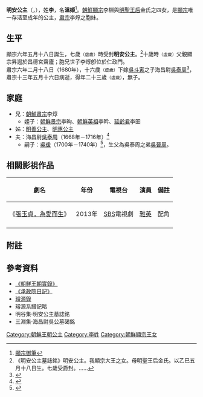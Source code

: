 '''明安公主'''（{{lang-ko|'''명안 공주'''}}，{{bd|1665年||1687年}}），姓'''李'''，名'''溫姬'''<ref>[http://www.emuseum.go.kr/relic.do?action=view_d&mcwebmno=9755 顯宗御筆]{{dead link|date=2018年3月 |bot=InternetArchiveBot |fix-attempted=yes }}</ref>。[[朝鮮顯宗|朝鮮顯宗]]李棩與[[明聖王后|明聖王后]]金氏之四女，是[[朝鮮顯宗|顯宗]]唯一存活至成年的公主，[[朝鮮肅宗|肅宗]]李焞之胞妹。

==生平==
顯宗六年五月十八日誕生，七歲<small>（虛歲）</small>時受封'''明安公主'''。<ref>《明安公主墓誌銘》明安公主。我顯宗大王之女。母明聖王后金氏。以乙巳五月十八日生。七歲受爵封。……</ref>十歲時<small>（虛歲）</small>父親顯宗昇遐於昌德宮齋廬；胞兄世子李焞卽位於仁政門。<br>
肅宗六年二月十八日（1680年），十六歲<small>（虛歲）</small>下嫁[[吳斗寅|吳斗寅]]之子海昌尉[[吳泰周|吳泰周]]<ref>{{Cite web |url=http://sillok.history.go.kr/inspection/insp_king.jsp?id=wsa_10602018_001&tabid=w |title=《肅宗大王實錄》9卷,肅宗6年(1680年)2月18日(戊寅)1번째기사 |access-date=2013-08-20 |archive-date=2019-09-18 |archive-url=https://web.archive.org/web/20190918102917/http://sillok.history.go.kr/inspection/insp_king.jsp?id=wsa_10602018_001&tabid=w |dead-url=no }}</ref>，肅宗十三年五月十六日病逝，得年二十三歲<small>（虛歲）</small>，無子。

==家庭==
*兄：[[朝鮮肅宗|朝鮮肅宗]]李焞
**姪子：[[朝鮮景宗|朝鮮景宗]]李昀、[[朝鮮英祖|朝鮮英祖]]李昑、[[延齡君|延齡君]]李昍
*姊：[[明善公主|明善公主]]、[[明惠公主|明惠公主]]
*夫：海昌尉[[吳泰周|吳泰周]]（1668年－1716年）<ref>{{Cite web |url=http://sillok.history.go.kr/inspection/insp_king.jsp?id=wsa_14210009_001&tabid=w |title=《肅宗大王實錄》58卷,肅宗42年(1716年)10月9日(乙未)1번째기사 |access-date=2013-08-20 |archive-date=2019-10-03 |archive-url=https://web.archive.org/web/20191003003019/http://sillok.history.go.kr/inspection/insp_king.jsp?id=wsa_14210009_001&tabid=w |dead-url=no }}</ref>
**嗣子：[[吳瑗|吳瑗]]（1700年－1740年）<ref>{{Cite web |url=http://sillok.history.go.kr/inspection/insp_king.jsp?id=wua_11610010_001&tabid=w |title=《英祖大王實錄》52卷,英祖16年(1740年)10月10日(丁未)1번째기사 |access-date=2013-08-20 |archive-date=2019-09-23 |archive-url=https://web.archive.org/web/20190923163906/http://sillok.history.go.kr/inspection/insp_king.jsp?id=wua_11610010_001&tabid=w |dead-url=no }}</ref>，生父為吳泰周之弟[[吳晉周|吳晉周]]。



==相關影視作品==
{| class="wikitable"
|-
! 劇名 !! 年份 !! 電視台 !! 演員 !! 備註
|-
| 《[[張玉貞，為愛而生|張玉貞，為愛而生]]》 || 2013年||[[SBS_(韓國)|SBS]]電視劇 || [[Dal★Shabet|雅英]] ||配角
|-
|}

==附註==
{{reflist}}
== 參考資料 ==
*[http://sillok.history.go.kr/main/main.jsp 《朝鮮王朝實錄》]{{Wayback|url=http://sillok.history.go.kr/main/main.jsp |date=20150905161523 }}
*[http://sjw.history.go.kr/main/main.jsp 《承政院日記》]{{Wayback|url=http://sjw.history.go.kr/main/main.jsp |date=20140906210340 }}
*[https://web.archive.org/web/20131004223554/http://royal.kostma.net/Ge/MainTree 璿源錄]
*璿源系譜記略
*明谷集·明安公主墓誌銘
*三淵集·海昌尉吳公墓碣銘
[[Category:朝鮮王朝公主|Category:朝鮮王朝公主]]
[[Category:李姓|Category:李姓]]
[[Category:朝鮮顯宗王女|Category:朝鮮顯宗王女]]
